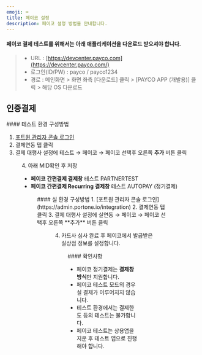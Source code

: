```yaml
---
emoji: ⌨
title: 페이코 설정
description: 페이코 설정 방법을 안내합니다.
---
```




#### 페이코 결제 테스트를 위해서는 아래 애플리케이션을 다운로드 받으셔야 합니다.

> - URL : [https://devcenter.payco.com](https://devcenter.payco.com/)
> - 로그인(ID/PW) : payco / payco1234
> - 경로 : 메인화면 > 화면 좌측 \[다운로드] 클릭 > \[PAYCO APP (개발용)] 클릭 > 해당 OS 다운로드

## 인증결제

<Tabs>
<Tab title="테스트 결제">
#### 테스트 환경 구성방법

1. [포트원 관리자 콘솔 로그인](https://admin.portone.io/integration)
2. 결제연동 탭 클릭
3. 결제 대행사 설정에 테스트 → 페이코 → 페이코 선택후 오른쪽 **추가** 버튼 클릭

<Figure
  src="/gitbook-assets/ko/payco-channel-guide-1.png"
  caption="테스트 환경 설정 예시"
/>
4. 아래 MID확인 후 저장

- **페이코 간편결제 결제창** 테스트 PARTNERTEST
- **페이코 간편결제 Recurring 결제창** 테스트 AUTOPAY (정기결제)

<Figure
  src="/gitbook-assets/ko/payco-channel-guide-2.png"
  caption="테스트 환경 상세 설정 예시"
/>
</Tab>

<Tab title="실 결제">
#### 실 환경 구성방법
1. [포트원 관리자 콘솔 로그인](https://admin.portone.io/integration)
2. 결제연동 탭 클릭
3. 결제 대행사 설정에 실연동 → 페이코 → 페이코  선택후 오른쪽 **추가** 버튼 클릭

<Figure
  src="/gitbook-assets/ko/payco-channel-guide-3.png"
  caption="실환경 상세 설정 예시"
/>

4. 카드사 심사 완료 후 페이코에서 발급받은 실상점 정보를 설정합니다.

<Figure
  src="/gitbook-assets/ko/payco-channel-guide-4.png"
  caption="실환경 설정 예시"
/>

</Tab>
</Tabs>

<Hint style="success">
#### 확인사항

- 페이코 정기결제는 **결제창 방식**만 지원합니다.
- 페이코 테스트 모드의 경우 실 결제가 이루어지지 않습니다.
- 테스트 환경에서는 결제한도 등의 테스트는 불가합니다.
- 페이코 테스트는 상용앱을 지운 후 테스트 앱으로 진행해야 합니다.

</Hint>
